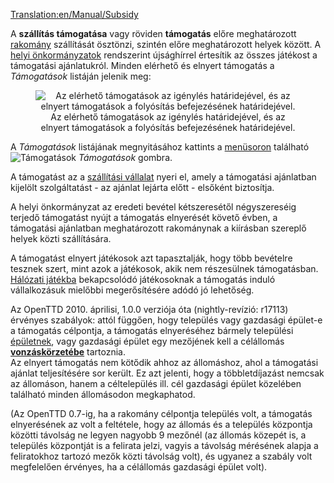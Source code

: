[[Translation:en/Manual/Subsidy]]


A '''szállítás támogatása''' vagy röviden '''támogatás''' előre meghatározott [[hu/Manual/Rakomány|rakomány]] szállítását ösztönzi, szintén előre meghatározott helyek között. A [[hu/Manual/Önkormányzat|helyi önkormányzatok]] rendszerint újsághírrel értesítik az összes játékost a támogatási ajánlatukról. Minden elérhető és elnyert támogatás a ''Támogatások'' listáján jelenik meg:

<center>[[File:en/Manual/Transportsubsidy multiplayer.png|center|frame|Az elérhető támogatások az igénylés határidejével, és az elnyert támogatások a folyósítás befejezésének határidejével.]]</center>

A ''Támogatások'' listájának megnyitásához kattints a [[hu/Manual/Felhasználói felület#a-menusor|menüsoron]] található [[File:en/Manual/Manual html 54594ccb.png|Támogatások]] ''Támogatások'' gombra.

A támogatást az a [[hu/Manual/Szállítási vállalat|szállítási vállalat]] nyeri el, amely a támogatási ajánlatban kijelölt szolgáltatást - az ajánlat lejárta előtt - elsőként biztosítja. 

A helyi önkormányzat az eredeti bevétel kétszeresétől négyszereséig terjedő támogatást nyújt a támogatás elnyerését követő évben, a támogatási ajánlatban meghatározott rakománynak a kiírásban szereplő helyek közti szállítására.

A támogatást elnyert játékosok azt tapasztalják, hogy több bevételre tesznek szert, mint azok a játékosok, akik nem részesülnek támogatásban. [[hu/Manual/Hálózati játék|Hálózati játékba]] bekapcsolódó játékosoknak a támogatás induló vállalkozásuk mielőbbi megerősítésére adódó jó lehetőség.

Az OpenTTD 2010. áprilisi, 1.0.0 verziója óta (nightly-revízió: r17113) érvényes szabályok:  attól függően, hogy település vagy gazdasági épület-e a támogatás célpontja, a támogatás elnyeréséhez bármely települési [[hu/Archive/Manual/Épület|épületnek]], vagy gazdasági épület egy mezőjének kell a célállomás '''[[hu/Manual/Vonzáskörzet|vonzáskörzetébe]]''' tartoznia.<br> Az elnyert támogatás nem kötődik ahhoz az állomáshoz, ahol a támogatási ajánlat teljesítésére sor került. Ez azt jelenti, hogy a többletdíjazást nemcsak az állomáson, hanem a céltelepülés ill. cél gazdasági épület közelében található minden állomásodon megkaphatod.

(Az OpenTTD 0.7-ig, ha a rakomány célpontja település volt, a támogatás elnyerésének az volt a feltétele, hogy az állomás és a település központja közötti távolság ne legyen nagyobb 9 mezőnél (az állomás közepét is, a település központját is a felirata jelzi, vagyis a távolság mérésének alapja a feliratokhoz tartozó mezők közti távolság volt), és ugyanez a szabály volt megfelelően érvényes, ha a célállomás gazdasági épület volt).